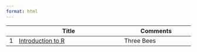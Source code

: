 ```yaml
---
format: html
---
```


|   |Title                        |Comments           |
|--:|-----------------------------|-------------------|
|1  |[Introduction to R](/Introduction-to-R/Introduction-to-R.html)            |Three Bees         |